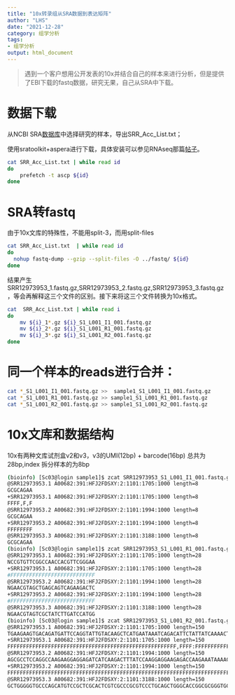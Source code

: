 ```yaml
---
title: "10x转录组从SRA数据到表达矩阵"
author: "LHS"
date: "2021-12-28"
category: 组学分析
tags: 
- 组学分析
output: html_document
---
```



> 遇到一个客户想用公开发表的10x并结合自己的样本来进行分析，但是提供了EBI下载的fastq数据，研究无果，自己从SRA中下载。

# 数据下载

从NCBI SRA[数据库](https://www.ncbi.nlm.nih.gov/Traces/study/?acc=PRJNA674356&o=acc_s%3Aa)中选择研究的样本，导出SRR_Acc_List.txt；

使用sratoolkit+aspera进行下载，具体安装可以参见RNAseq那篇[帖子](https://www.liuhuisheng.com/posts/2021-11-02-rnaseq/)。

```bash
cat SRR_Acc_List.txt | while read id
do
	prefetch -t ascp ${id}
done
```

# SRA转fastq

由于10x文库的特殊性，不能用split-3，而用split-files

```bash
cat SRR_Acc_List.txt  | while read id
do 
  nohup fastq-dump --gzip --split-files -O ../fastq/ ${id}
done
```

结果产生SRR12973953_1.fastq.gz,SRR12973953_2.fastq.gz,SRR12973953_3.fastq.gz，等会再解释这三个文件的区别。接下来将这三个文件转换为10x格式。

```bash
cat  SRR_Acc_List.txt | while read i 
do 
	mv ${i}_1*.gz ${i}_S1_L001_I1_001.fastq.gz
	mv ${i}_2*.gz ${i}_S1_L001_R1_001.fastq.gz
	mv ${i}_3*.gz ${i}_S1_L001_R2_001.fastq.gz
done
```

# 同一个样本的reads进行合并：

```bash
cat *_S1_L001_I1_001.fastq.gz >>  sample1_S1_L001_I1_001.fastq.gz 
cat *_S1_L001_R1_001.fastq.gz >> sample1_S1_L001_R1_001.fastq.gz
cat *_S1_L001_R2_001.fastq.gz >> sample1_S1_L001_R2_001.fastq.gz
```

# 10x文库和数据结构

10x有两种文库试剂盒v2和v3，v3的UMI(12bp) + barcode(16bp) 总共为28bp,index 拆分样本的为8bp

```bash
(bioinfo) [Sc03@login sample1]$ zcat SRR12973953_S1_L001_I1_001.fastq.gz | head
@SRR12973953.1 A00682:391:HFJ2FDSXY:2:1101:1705:1000 length=8
GCGCAGAA
+SRR12973953.1 A00682:391:HFJ2FDSXY:2:1101:1705:1000 length=8
FFFF,F,F
@SRR12973953.2 A00682:391:HFJ2FDSXY:2:1101:1994:1000 length=8
GCGCAGAA
+SRR12973953.2 A00682:391:HFJ2FDSXY:2:1101:1994:1000 length=8
FFFFFFFF
@SRR12973953.3 A00682:391:HFJ2FDSXY:2:1101:3188:1000 length=8
GCGCAGAA
(bioinfo) [Sc03@login sample1]$ zcat SRR12973953_S1_L001_R1_001.fastq.gz | head
@SRR12973953.1 A00682:391:HFJ2FDSXY:2:1101:1705:1000 length=28
NCCGTGTTCGGCCAACCACGTTCGGGAA
+SRR12973953.1 A00682:391:HFJ2FDSXY:2:1101:1705:1000 length=28
#FFFFFFFFFFFFFFFFFFFFFFFFFFF
@SRR12973953.2 A00682:391:HFJ2FDSXY:2:1101:1994:1000 length=28
NGAACGTAGCTGAGCAGTCAGAAGACTC
+SRR12973953.2 A00682:391:HFJ2FDSXY:2:1101:1994:1000 length=28
#FFFFFFFFFFFFFFFFFFFFFFFFFFF
@SRR12973953.3 A00682:391:HFJ2FDSXY:2:1101:3188:1000 length=28
NGAACGTAGTCGCTATCTTGATCCATGG
(bioinfo) [Sc03@login sample1]$ zcat SRR12973953_S1_L001_R2_001.fastq.gz | head
@SRR12973953.1 A00682:391:HFJ2FDSXY:2:1101:1705:1000 length=150
TGAAGAAGTGACAGATGATTCCAGGTATTGTACAAGCTCATGAATAAATCAGACATTCTATTATCAAAACTATTTTCTCTCAGCATGGACTGAGTAAGTTGAATTTGTTTTACAACTTACACTCTACAGAGAGAGCGAGAGTGAGAGAGA
+SRR12973953.1 A00682:391:HFJ2FDSXY:2:1101:1705:1000 length=150
FFFFFFFFFFFFFFFFFFFFFFFFFFFFFFFFFFFFFFFFFFFFFFFFFFFFFF,FFFF:FFFFFFFFFFFFFFFFFFFFFFFFFFFFFFFFFFFFFFFFFFFFFFFFFFFFFFFFFFFFFFFFFFFFFFFFFFFFFFFFFFFFFFFFFF
@SRR12973953.2 A00682:391:HFJ2FDSXY:2:1101:1994:1000 length=150
AGCGCCTCCAGGCCAAGAAGGAGGAGATCATCAAGACTTTATCCAAGGAGGAAGAGACCAAGAAATAAAACCTCCCACTTTGTCTGTACATACTGGCCTCTGTGATTACATAGATCAGCCATTAAAATAAAACAAGCCTTAAAAAAAAAA
+SRR12973953.2 A00682:391:HFJ2FDSXY:2:1101:1994:1000 length=150
FFFFFFFFFFFFFFFFFFFFFFFFFFFFFFFFFFFFFFFFFFFFFFFFFFFFFFFFFFFFFFFFFFFFFFFFFFFFFFFFFFFFFFFFFFFFFFFFFFFFFFFFFFFFFFFF,FFFFFFFFFFFFFFFFFFFFFFF:FFFFFFFFFFFFF
@SRR12973953.3 A00682:391:HFJ2FDSXY:2:1101:3188:1000 length=150
GCTGGGGGTGCCCAGCATGTCCGCTCGCACTCGTCGCCCGCGTCCCTGCAGCTGGGCACCGGCGCGGGTGCTGCGGGTAGCCCCGCGCAGCAGCACGCGCACCTCCGCCAGCAGTCCTACGACGTGACCGACGAGCTGCCACTGCCCCCG

```

